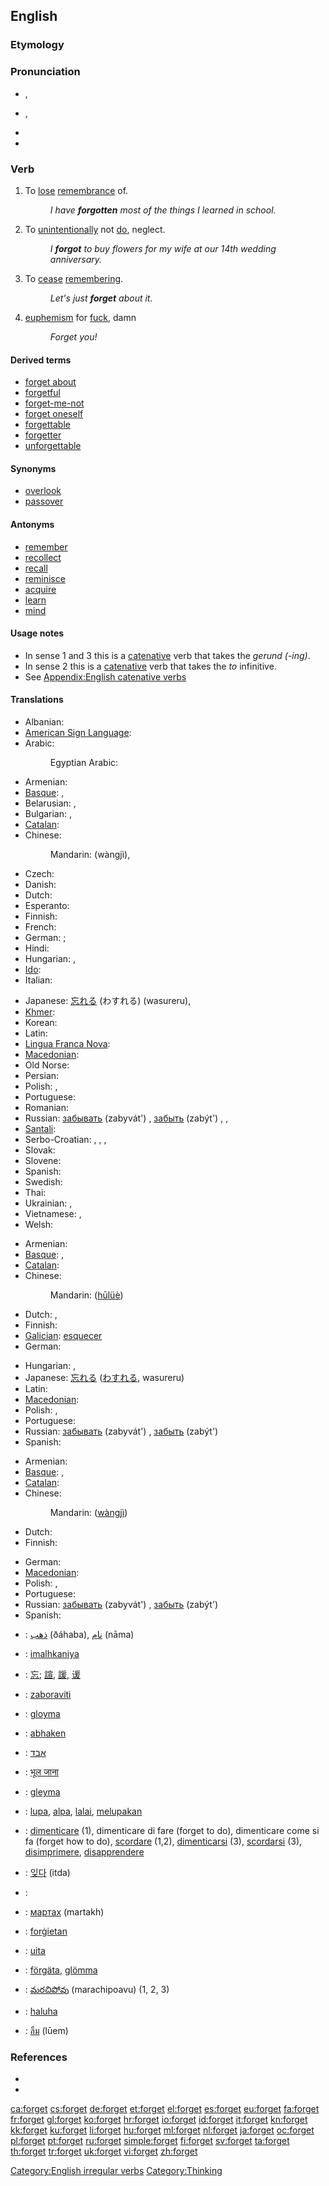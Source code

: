==English==

{{rank|author|authority|pleasant|861|forget|break|Roman|wise}}

===Etymology===
{{etyl|ang}} {{term|forgietan|forġietan|lang=ang}}

===Pronunciation===
* {{a|UK}} {{IPA|/fəˈgɛt/}}, {{SAMPA|/f@"gEt/}}
* {{a|US}} {{IPA|/fɝˈgɛt/|/fɔɹˈgɛt/}}, {{SAMPA|/f3`"gEt/|/fOr\"gEt/}}
* {{audio|en-us-forget.ogg|Audio (US)}}
* {{audio|En-uk-to forget.ogg|Audio (UK)}}

===Verb===
{{en-verb|forgets|forgetting|forgot|forgotten}}

# {{transitive}} To [[lose]] [[remembrance]] of.
#: ''I have '''forgotten''' most of the things I learned in school.''
# {{transitive}} To [[unintentionally]] not [[do]], neglect.
#: ''I '''forgot''' to buy flowers for my wife at our 14th wedding anniversary.''
# {{intransitive}} To [[cease]] [[remembering]].
#: ''Let's just '''forget''' about it.''
# {{rfv-sense}} {{slang}} [[euphemism]] for [[fuck]], damn
#: ''Forget you!''

====Derived terms====
* [[forget about]]
* [[forgetful]]
* [[forget-me-not]]
* [[forget oneself]]
* [[forgettable]]
* [[forgetter]]
* [[unforgettable]]

====Synonyms====
* [[overlook]]
* [[passover]]

====Antonyms====
* [[remember]]
* [[recollect]]
* [[recall]]
* [[reminisce]]
* [[acquire]]
* [[learn]]
* [[mind]]

====Usage notes====
* In sense 1 and 3 this is a [[catenative]] verb that takes the ''gerund (-ing)''.
* In sense 2 this is a [[catenative]] verb that takes the ''to'' infinitive.
* See [[Appendix:English catenative verbs]]

====Translations====
{{trans-top|to lose remembrance of}}
* Albanian: {{t-|sq|harroj|xs=Albanian}}
* [[American Sign Language]]: {{tø|ase|OpenB@Forehead-PalmBack OpenA@FromSfhead-ThumbAside|xs=American Sign Language}}
* Arabic: {{t-|ar|نسي|alt=نَسِيَ|tr=nasiya}}
*: Egyptian Arabic: {{tø|arz|نسي|tr=nisii|sc=Arab|xs=Egyptian Arabic}}
* Armenian: {{t+|hy|մոռանալ|tr=moṙanal}}
* [[Basque]]: {{t-|eu|ahaztu|xs=Basque}}, {{t|eu|ahantzi|xs=Basque}}
* Belarusian: {{t|be|забываць|tr=zabyvác'|sc=Cyrl}},  {{t|be|забыць|tr=zabýc'|sc=Cyrl}}
* Bulgarian: {{t|bg|забравям|tr=zabrávjam|sc=Cyrl}},  {{t|bg|забравя|tr=zabrávja|sc=Cyrl}}
* [[Catalan]]: {{t+|ca|oblidar}}
* Chinese:
*: Mandarin: {{zh-ts|忘記|忘记}} (wàngjì),  {{t-|cmn|忘|tr=wàng|sc=Hans}}
* Czech: {{t+|cs|zapomenout}}
* Danish: {{t+|da|glemme}}
* Dutch: {{t+|nl|vergeten}}
* Esperanto: {{t-|eo|forgesi|xs=Esperanto}}
* Finnish: {{t+|fi|unohtaa}}
* French: {{t+|fr|oublier}}
* German: {{t+|de|verlernen}} ; {{t+|de|vergessen}}
* Hindi: {{t|hi|भूलना|tr=bhūlnā|sc=Deva}}
* Hungarian: {{t+|hu|felejt}},  {{t+|hu|elfelejt}}
* [[Ido]]: {{t+|io|obliviar|xs=Ido}}
* Italian: {{t+|it|dimenticare}}
{{trans-mid}}
* Japanese: [[忘れる]] (わすれる) (wasureru),  {{t|ja|忘れる|tr=わすれる, wasureru|sc=Jpan}}
* [[Khmer]]: {{t|km|ភ្លេច|tr=pleuch|sc=Khmr|xs=Khmer}}
* Korean: {{t|ko|잊다|tr=itda|sc=Kore}}
* Latin: {{t-|la|obliviscor|alt=oblīvīscor}}
* [[Lingua Franca Nova]]: {{tø|lfn|oblida}}
* [[Macedonian]]: {{t|mk|заборава|tr=zabórava}}
* Old Norse: {{tø|non|gleyma|xs=Old Norse}}
* Persian: {{t|fa|فراموش کردن|tr=farâmush kardan|sc=fa-Arab}}
* Polish: {{t+|pl|zapominać}} {{impf}}, {{t+|pl|zapomnieć}} {{pf}}
* Portuguese: {{t+|pt|esquecer}}
* Romanian: {{t+|ro|uita}}
* Russian: [[забывать]] (zabyvát') {{impf}}, [[забыть]] (zabýt') {{pf}},  {{t|ru|забывать|tr=zabyvát'|sc=Cyrl}},  {{t|ru|забыть|tr=zabýt'|sc=Cyrl}}
* [[Santali]]: {{tø|sat|ᱦᱤᱲᱤᱧ|tr=hirriny|sc=Olck}}
* Serbo-Croatian: {{t|sh|заборавити|sc=Cyrl}},  {{t|sh|zaboraviti|sc=Cyrl}},  {{t|sh|сметнути|sc=Cyrl}},  {{t|sh|smetnuti|sc=Cyrl}}
* Slovak: {{t|sk|zabudnúť}}
* Slovene: {{t|sl|pozabiti}}
* Spanish: {{t+|es|olvidar}}
* Swedish: {{t|sv|glömma}}
* Thai: {{t|th|ลืม|tr=leum|sc=Thai}}
* Ukrainian: {{t|uk|забувати|tr=zabuváty|sc=Cyrl}},  {{t|uk|забути|tr=zabúty|sc=Cyrl}}
* Vietnamese: {{t|vi|quên}},  {{t|vi|không nhớ}}
* Welsh: {{t-|cy|anghofio|xs=Welsh}}
{{trans-bottom}}

{{trans-top|to unintentionally not do}}
* Armenian: {{t+|hy|մոռանալ|tr=moṙanal}}
* [[Basque]]: {{t-|eu|ahaztu|xs=Basque}}, {{t|eu|ahantzi|xs=Basque}}
* [[Catalan]]: {{t-|ca|descuidar-se}}
* Chinese:
*: Mandarin: {{zh-ts|忽略|忽略}} ([[hū]][[lüè]])
* Dutch: {{t+|nl|vergeten}}, {{t-|nl|nalaten}}
* Finnish: {{t+|fi|unohtaa}}
* [[Galician]]: [[esquecer]]
* German: {{t+|de|vergessen}}
{{trans-mid}}
* Hungarian: {{t|hu|megfeledkezik}},  {{t+|hu|elfelejt}}
* Japanese: [[忘れる]] ([[わすれる]], wasureru)
* Latin: {{t-|la|obliviscor|alt=oblīvīscor}}
* [[Macedonian]]: {{t|mk|заборава|tr=zabórava}}
* Polish: {{t+|pl|zapominać}} {{impf}}, {{t+|pl|zapomnieć}} {{pf}}
* Portuguese: {{t+|pt|esquecer}}
* Russian: [[забывать]] (zabyvát') {{impf}}, [[забыть]] (zabýt') {{pf}}
* Spanish: {{t+|es|olvidar}}
{{trans-bottom}}

{{trans-top|to cease remembering}}
* Armenian: {{t+|hy|մոռանալ|tr=moṙanal}}
* [[Basque]]: {{t-|eu|ahaztu|xs=Basque}}, {{t|eu|ahantzi|xs=Basque}}
* [[Catalan]]: {{t+|ca|oblidar-se}}
* Chinese:
*: Mandarin: {{zh-ts|忘記|忘记}} ([[wàng]][[jì]])
* Dutch: {{t+|nl|vergeten}}
* Finnish: {{t+|fi|unohtaa}}
{{trans-mid}}
* German: {{t+|de|vergessen}}
* [[Macedonian]]: {{t|mk|заборава|tr=zabórava}}
* Polish: {{t+|pl|zapominać}} {{impf}}, {{t+|pl|zapomnieć}} {{pf}}
* Portuguese: {{t+|pt|esquecer}}
* Russian: [[забывать]] (zabyvát') {{impf}}, [[забыть]] (zabýt') {{pf}}
* Spanish: {{t+|es|olvidar}}
{{trans-bottom}}

{{checktrans-top}}
* {{ttbc|Arabic}}: [[ذهب]] (ðáhaba), [[نام]] (nāma)
* {{ttbc|Chickasaw}}: [[imalhkaniya]]
* {{ttbc|CJKV Characters}}: [[忘]]; [[諠]], [[諼]], [[谖]]
* {{ttbc|Croatian}}: [[zaboraviti]]
* {{ttbc|Faroese}}: [[gloyma]]
* {{ttbc|German}}: [[abhaken]]
* {{ttbc|Hebrew}}: [[אבד]]
* {{ttbc|Hindi}}: [[भूल जाना]]
* {{ttbc|Icelandic}}: [[gleyma]]
* {{ttbc|Indonesian}}: [[lupa]], [[alpa]], [[lalai]], [[lupa|melupakan]]
{{trans-mid}}
* {{ttbc|Italian}}: [[dimenticare]] (1), dimenticare di fare (forget to do), dimenticare come si fa (forget how to do), [[scordare]] (1,2), [[dimenticarsi]] (3), [[scordarsi]] (3), [[disimprimere]], [[disapprendere]]
* {{ttbc|Korean}}: [[잊다]] (itda)
* {{ttbc|Kurdish}}: {{ku-Arab|[[له‌بیربوون]]}}
* {{ttbc|Mongolian}}: [[мартах]] (martakh)
* {{ttbc|Old English}}: [[forgietan|forġietan]]
* {{ttbc|Romanian}}: [[uita]]
* {{ttbc|Swedish}}: [[förgäta]], [[glömma]]
* {{ttbc|Telugu}}: [[మరచిపోవు]] (marachipoavu) (1, 2, 3)
* {{ttbc|Tetum}}: [[haluha]]
* {{ttbc|Thai}}: [[ลืม]] (lūem)
{{trans-bottom}}

===References===
* {{R:Century 1911}}
* {{R:Webster 1913}}

[[Category:English irregular verbs]]
[[Category:Thinking]]

[[ca:forget]]
[[cs:forget]]
[[de:forget]]
[[et:forget]]
[[el:forget]]
[[es:forget]]
[[eu:forget]]
[[fa:forget]]
[[fr:forget]]
[[gl:forget]]
[[ko:forget]]
[[hr:forget]]
[[io:forget]]
[[id:forget]]
[[it:forget]]
[[kn:forget]]
[[kk:forget]]
[[ku:forget]]
[[li:forget]]
[[hu:forget]]
[[ml:forget]]
[[nl:forget]]
[[ja:forget]]
[[oc:forget]]
[[pl:forget]]
[[pt:forget]]
[[ru:forget]]
[[simple:forget]]
[[fi:forget]]
[[sv:forget]]
[[ta:forget]]
[[th:forget]]
[[tr:forget]]
[[uk:forget]]
[[vi:forget]]
[[zh:forget]]